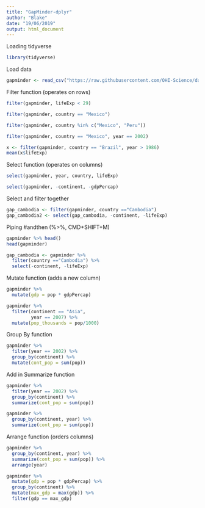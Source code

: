 ```yaml
---
title: "GapMinder-dplyr"
author: "Blake"
date: "19/06/2019"
output: html_document
---
```


Loading tidyverse

```r
library(tidyverse)
```

Load data

```r
gapminder <- read_csv("https://raw.githubusercontent.com/OHI-Science/data-science-training/master/data/gapminder.csv")
```


Filter function (operates on rows)

```r
filter(gapminder, lifeExp < 29)

filter(gapminder, country == "Mexico")

filter(gapminder, country %in% c("Mexico", "Peru"))

filter(gapminder, country == "Mexico", year == 2002)

x <- filter(gapminder, country == "Brazil", year > 1986)  
mean(x$lifeExp)  

```


Select function (operates on columns)

```r
select(gapminder, year, country, lifeExp)

select(gapminder, -continent, -gdpPercap)

```

Select and filter together

```r

gap_cambodia <- filter(gapminder, country =="Cambodia")
gap_cambodia2 <- select(gap_cambodia, -continent, -lifeExp)

```

Piping #andthen (%>%, CMD+SHIFT+M)

```r

gapminder %>% head()
head(gapminder)

gap_cambodia <- gapminder %>% 
  filter(country =="Cambodia") %>% 
  select(-continent, -lifeExp)

```

Mutate function (adds a new column)

```r

gapminder %>% 
  mutate(gdp = pop * gdpPercap)

gapminder %>%
  filter(continent == "Asia",
         year == 2007) %>%
  mutate(pop_thousands = pop/1000)

```

Group By function

```r

gapminder %>%
  filter(year == 2002) %>%
  group_by(continent) %>% 
  mutate(cont_pop = sum(pop))

```

Add in Summarize function

```r

gapminder %>%
  filter(year == 2002) %>%
  group_by(continent) %>% 
  summarize(cont_pop = sum(pop))

gapminder %>%
  group_by(continent, year) %>% 
  summarize(cont_pop = sum(pop))

```

Arrange function (orders columns)

```r

gapminder %>%
  group_by(continent, year) %>%
  summarize(cont_pop = sum(pop)) %>%
  arrange(year)

gapminder %>%
  mutate(gdp = pop * gdpPercap) %>%
  group_by(continent) %>%
  mutate(max_gdp = max(gdp)) %>%
  filter(gdp == max_gdp)

```






